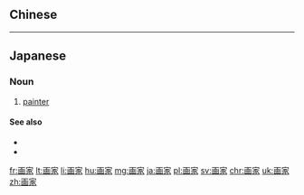 {{also|畫家}}
==Chinese==
{{zh-see|畫家}}

----

==Japanese==
{{ja-kanjitab|が|か|yomi=on}}

===Noun===
{{ja-noun|がか|kyu=畫家}}

# [[painter]]

====See also====
* {{ja-r|芸術家|げいじゅつか}}
* {{ja-r|アーティスト}}

[[fr:画家]]
[[lt:画家]]
[[li:画家]]
[[hu:画家]]
[[mg:画家]]
[[ja:画家]]
[[pl:画家]]
[[sv:画家]]
[[chr:画家]]
[[uk:画家]]
[[zh:画家]]
